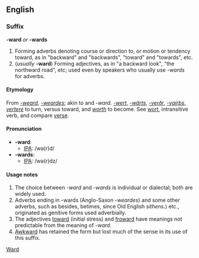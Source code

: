 ==English==
===Suffix===
'''-ward''' ''or'' '''-wards'''

#Forming adverbs denoting course or direction to, or motion or tendency toward, as in "backward" and "backwards", "toward" and "towards", etc.
#(''usually'' '''-ward''') Forming adjectives, as in "a backward look", "the northward road", etc; used even by speakers who usually use ''-wards'' for adverbs.

====Etymology====
From {{AS.}} ''[[-weard]]'', ''[[-weardes]]''; akin to {{OS.}} and {{OFries.}} ''-ward''. {{OHG.}} ''[[-wert]]'', {{G.}} ''[[-wärts]]'', {{Icel.}} ''[[-verðr]]'', {{Goth.}} ''[[-vaírþs]]'', {{L.}} ''[[vertere]]'' to turn, versus toward, and {{E.}} ''[[worth]]'' to become.  See [[wort]], intransitive verb, and compare [[verse]].

====Pronunciation====
*'''-ward''':
**[[IPA]]: /wə(r)d/
*'''-wards''':
**[[IPA]]: /wə(r)dz/

====Usage notes====
#The choice between ''-ward'' and ''-wards'' is individual or dialectal; both are widely used.
#Adverbs ending in -wards (Anglo-Saxon ''-weardes'') and some other adverbs, such as besides, betimes, since Old English ''sithens''.) etc., originated as genitive forms used adverbially.
#The adjectives [[toward]] (initial stress) and [[froward]] have meanings not predictable from the meaning of ''-ward''.
#[[Awkward]] has retained the form but lost much of the sense in its use of this suffix.

[[Category:English suffixes|Ward]]